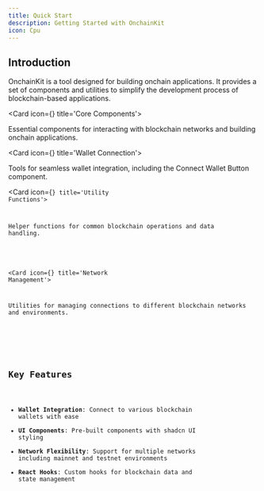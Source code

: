 ```yaml
---
title: Quick Start
description: Getting Started with OnchainKit
icon: Cpu
---
```


## Introduction

OnchainKit is a tool designed for building onchain applications. It provides a set of components and utilities to simplify the development process of blockchain-based applications.

<Cards>

<Card icon={<Cpu className="text-purple-300" />} title='Core Components'>

Essential components for interacting with blockchain networks and building onchain applications.

</Card>

<Card icon={<Wallet className="text-blue-300" />} title='Wallet Connection'>

Tools for seamless wallet integration, including the Connect Wallet Button component.

</Card>

<Card icon={<Code className="text-green-300" />} title='Utility Functions'>

Helper functions for common blockchain operations and data handling.

</Card>

<Card icon={<Globe className="text-orange-300" />} title='Network Management'>

Utilities for managing connections to different blockchain networks and environments.

</Card>

</Cards>

## Key Features

- **Wallet Integration**: Connect to various blockchain wallets with ease
- **UI Components**: Pre-built components with shadcn UI styling
- **Network Flexibility**: Support for multiple networks including mainnet and testnet environments
- **React Hooks**: Custom hooks for blockchain data and state management
